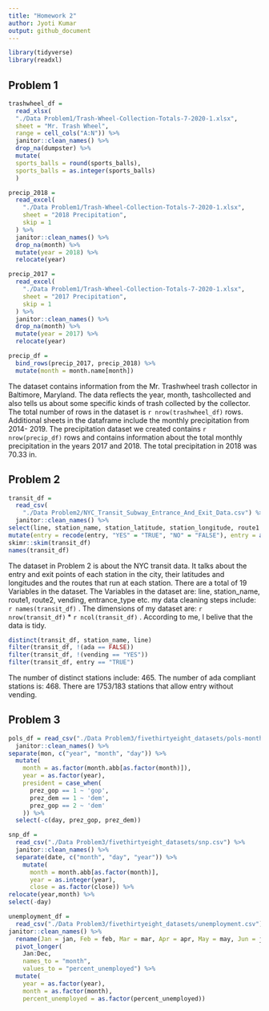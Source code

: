 ```yaml
---
title: "Homework 2"
author: Jyoti Kumar
output: github_document
---
```

``` r
library(tidyverse)
library(readxl)
```

## Problem 1

```r
trashwheel_df = 
  read_xlsx(
  "./Data Problem1/Trash-Wheel-Collection-Totals-7-2020-1.xlsx",
  sheet = "Mr. Trash Wheel", 
  range = cell_cols("A:N")) %>% 
  janitor::clean_names() %>% 
  drop_na(dumpster) %>%
  mutate(
  sports_balls = round(sports_balls),
  sports_balls = as.integer(sports_balls)
  )
```

```r
precip_2018 =
  read_excel(
    "./Data Problem1/Trash-Wheel-Collection-Totals-7-2020-1.xlsx",
    sheet = "2018 Precipitation",
    skip = 1
  ) %>% 
  janitor::clean_names() %>% 
  drop_na(month) %>% 
  mutate(year = 2018) %>% 
  relocate(year)
```

```r
precip_2017 =
  read_excel(
    "./Data Problem1/Trash-Wheel-Collection-Totals-7-2020-1.xlsx",
    sheet = "2017 Precipitation",
    skip = 1
  ) %>% 
  janitor::clean_names() %>% 
  drop_na(month) %>% 
  mutate(year = 2017) %>% 
  relocate(year)
```

```r
precip_df =
  bind_rows(precip_2017, precip_2018) %>% 
  mutate(month = month.name[month])
```

The dataset contains information from the Mr. Trashwheel trash collector in Baltimore, Maryland. The data reflects the year, month, tashcollected and also tells us about some specific kinds of trash collected by the collector. The total number of rows in the dataset is `r nrow(trashwheel_df)` rows. Additional sheets in the dataframe include the monthly precipitation from 2014- 2019. The precipitation dataset we created contains `r nrow(precip_df)` rows and contains information about the total monthly precipitation in the years 2017 and 2018. The total precipitation in 2018 was 70.33 in. 


## Problem 2

```r
transit_df =
  read_csv(
    "./Data Problem2/NYC_Transit_Subway_Entrance_And_Exit_Data.csv") %>% 
  janitor::clean_names() %>% 
select(line, station_name, station_latitude, station_longitude, route1:route11, entry, vending, entrance_type, ada) %>% 
mutate(entry = recode(entry, "YES" = "TRUE", "NO" = "FALSE"), entry = as.logical(entry))
skimr::skim(transit_df)
names(transit_df)
```

The dataset in Problem 2 is about the NYC transit data. It talks about the entry and exit points of each station in the city, their latitudes and longitudes and the routes that run at each station. There are a total of 19 Variables in the dataset. The Variables in the dataset are: line, station_name, route1, route2, vending, entrance_type etc. my data cleaning steps include: `r names(transit_df)` . The dimensions of my dataset are: `r nrow(transit_df)` * `r ncol(transit_df)` . According to me, I belive that the data is tidy.

```r
distinct(transit_df, station_name, line)
filter(transit_df, !(ada == FALSE))
filter(transit_df, !(vending == "YES"))
filter(transit_df, entry == "TRUE")
```

The number of distinct stations include: 465. 
The number of ada compliant stations is: 468.
There are 1753/183 stations that allow entry without vending.

## Problem 3

```r
pols_df = read_csv("./Data Problem3/fivethirtyeight_datasets/pols-month.csv") %>% 
  janitor::clean_names() %>% 
separate(mon, c("year", "month", "day")) %>%
  mutate(
    month = as.factor(month.abb[as.factor(month)]),
    year = as.factor(year),
    president = case_when(
      prez_gop == 1 ~ 'gop',
      prez_dem == 1 ~ 'dem',
      prez_gop == 2 ~ 'dem'
    )) %>% 
  select(-c(day, prez_gop, prez_dem))
```

```r
snp_df = 
  read_csv("./Data Problem3/fivethirtyeight_datasets/snp.csv") %>%
  janitor::clean_names() %>% 
  separate(date, c("month", "day", "year")) %>% 
    mutate(
      month = month.abb[as.factor(month)],
      year = as.integer(year),
      close = as.factor(close)) %>%
relocate(year,month) %>% 
select(-day)
```

```r
unemployment_df =
  read_csv("./Data Problem3/fivethirtyeight_datasets/unemployment.csv") %>% 
janitor::clean_names() %>%
  rename(Jan = jan, Feb = feb, Mar = mar, Apr = apr, May = may, Jun = jun, Jul = jul, Aug = aug, Sep = sep, Oct = oct, Nov = nov, Dec = dec) %>%
  pivot_longer(
    Jan:Dec,
    names_to = "month",
    values_to = "percent_unemployed") %>% 
  mutate(
    year = as.factor(year),
    month = as.factor(month),
    percent_unemployed = as.factor(percent_unemployed))
```


